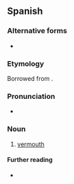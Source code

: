 ==Spanish==

===Alternative forms===
* {{l|es|vermut}}

===Etymology===
Borrowed from {{bor|es|de|Wermut|notext=1}}.

===Pronunciation===
* {{rhymes|u|lang=es}}

===Noun===
{{es-noun|m}}

# [[vermouth]]

====Further reading====
* {{R:DRAE 2001}}